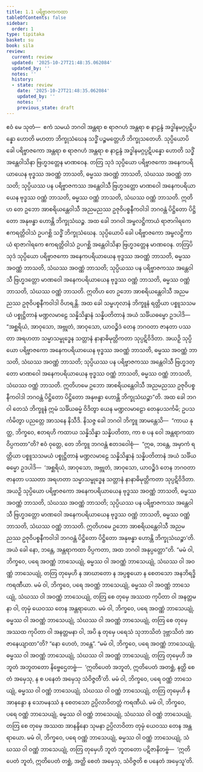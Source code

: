 ```yaml
---
title: 1.1 ပရိဗ္ဗာဇကကထာ
tableOfContents: false
sidebar:
  order: 1
type: tipitaka
basket: su
book: sila
review:
  current: review
  updated: '2025-10-27T21:48:35.062084'
  updated_by: ''
  notes: ''
  history:
  - state: review
    date: '2025-10-27T21:48:35.062084'
    updated_by: ''
    notes: ''
    previous_state: draft
---
```



<ReviewStatus review={frontmatter.review} showDetails={true} />

<HypothesisAnnotation frontmatter={frontmatter} />

<DynamicBreadcrumb />

<Division number="1" book="sila" e="ch" v="6" p="1">

<Paragraph number="2" book="sila">
ဧဝံ မေ သုတံ—  ဧကံ သမယံ ဘဂဝါ အန္တရာ စ ရာဇဂဟံ အန္တရာ စ နာဠန္ဒံ အဒ္ဓါနမဂ္ဂပ္ပဋိပန္နော ဟောတိ မဟတာ ဘိက္ခုသံဃေန သဒ္ဓိံ ပဉ္စမတ္တေဟိ ဘိက္ခုသတေဟိ. သုပ္ပိယောပိ ခေါ ပရိဗ္ဗာဇကော အန္တရာ စ ရာဇဂဟံ အန္တရာ စ နာဠန္ဒံ အဒ္ဓါနမဂ္ဂပ္ပဋိပန္နော ဟောတိ သဒ္ဓိံ အန္တေဝါသိနာ ဗြဟ္မဒတ္တေန မာဏဝေန. တတြ သုဒံ သုပ္ပိယော ပရိဗ္ဗာဇကော အနေကပရိယာယေန ဗုဒ္ဓဿ အဝဏ္ဏံ ဘာသတိ, ဓမ္မဿ အဝဏ္ဏံ ဘာသတိ, သံဃဿ အဝဏ္ဏံ ဘာသတိ; သုပ္ပိယဿ ပန ပရိဗ္ဗာဇကဿ အန္တေဝါသီ ဗြဟ္မဒတ္တော မာဏဝေါ အနေကပရိယာယေန ဗုဒ္ဓဿ ဝဏ္ဏံ ဘာသတိ, ဓမ္မဿ ဝဏ္ဏံ ဘာသတိ, သံဃဿ ဝဏ္ဏံ ဘာသတိ. ဣတိဟ တေ ဥဘော အာစရိယန္တေဝါသီ အညမညဿ ဥဇုဝိပစ္စနီကဝါဒါ ဘဂဝန္တံ ပိဋ္ဌိတော ပိဋ္ဌိတော အနုဗန္ဓာ ဟောန္တိ ဘိက္ခုသံဃဉ္စ.
</Paragraph>

</Division>
<Division number="2" book="sila" e="ch" v="6" p="1">

<Paragraph number="3" book="sila">
အထ ခေါ ဘဂဝါ အမ္ဗလဋ္ဌိကာယံ ရာဇာဂါရကေ ဧကရတ္တိဝါသံ ဥပဂစ္ဆိ သဒ္ဓိံ ဘိက္ခုသံဃေန. သုပ္ပိယောပိ ခေါ ပရိဗ္ဗာဇကော အမ္ဗလဋ္ဌိကာယံ ရာဇာဂါရကေ ဧကရတ္တိဝါသံ ဥပဂစ္ဆိ အန္တေဝါသိနာ ဗြဟ္မဒတ္တေန မာဏဝေန. တတြပိ သုဒံ သုပ္ပိယော ပရိဗ္ဗာဇကော အနေကပရိယာယေန ဗုဒ္ဓဿ အဝဏ္ဏံ ဘာသတိ, ဓမ္မဿ အဝဏ္ဏံ ဘာသတိ, သံဃဿ အဝဏ္ဏံ ဘာသတိ; သုပ္ပိယဿ ပန ပရိဗ္ဗာဇကဿ အန္တေဝါသီ ဗြဟ္မဒတ္တော မာဏဝေါ အနေကပရိယာယေန ဗုဒ္ဓဿ ဝဏ္ဏံ ဘာသတိ, ဓမ္မဿ ဝဏ္ဏံ ဘာသတိ, သံဃဿ ဝဏ္ဏံ ဘာသတိ. ဣတိဟ တေ ဥဘော အာစရိယန္တေဝါသီ အညမညဿ ဥဇုဝိပစ္စနီကဝါဒါ ဝိဟရန္တိ.
</Paragraph>

</Division>
<Division number="3" book="sila" e="ch" v="6" p="2">

<Paragraph number="4" book="sila">
အထ ခေါ သမ္ဗဟုလာနံ ဘိက္ခူနံ ရတ္တိယာ ပစ္စူသသမယံ ပစ္စုဋ္ဌိတာနံ မဏ္ဍလမာဠေ သန္နိသိန္နာနံ သန္နိပတိတာနံ အယံ သင်္ခိယဓမ္မော ဥဒပါဒိ—  “အစ္ဆရိယံ, အာဝုသော, အဗ္ဘုတံ, အာဝုသော, ယာဝဉ္စိဒံ တေန ဘဂဝတာ ဇာနတာ ပဿတာ အရဟတာ သမ္မာသမ္ဗုဒ္ဓေန သတ္တာနံ နာနာဓိမုတ္တိကတာ သုပ္ပဋိဝိဒိတာ. အယဉှိ သုပ္ပိယော ပရိဗ္ဗာဇကော အနေကပရိယာယေန ဗုဒ္ဓဿ အဝဏ္ဏံ ဘာသတိ, ဓမ္မဿ အဝဏ္ဏံ ဘာသတိ, သံဃဿ အဝဏ္ဏံ ဘာသတိ; သုပ္ပိယဿ ပန ပရိဗ္ဗာဇကဿ အန္တေဝါသီ ဗြဟ္မဒတ္တော မာဏဝေါ အနေကပရိယာယေန ဗုဒ္ဓဿ ဝဏ္ဏံ ဘာသတိ, ဓမ္မဿ ဝဏ္ဏံ ဘာသတိ, သံဃဿ ဝဏ္ဏံ ဘာသတိ. ဣတိဟမေ ဥဘော အာစရိယန္တေဝါသီ အညမညဿ ဥဇုဝိပစ္စနီကဝါဒါ ဘဂဝန္တံ ပိဋ္ဌိတော ပိဋ္ဌိတော အနုဗန္ဓာ ဟောန္တိ ဘိက္ခုသံဃဉ္စာ”တိ.
</Paragraph>

</Division>
<Division number="4" book="sila" e="ch" v="6" p="2">

<Paragraph number="5" book="sila">
အထ ခေါ ဘဂဝါ တေသံ ဘိက္ခူနံ ဣမံ သင်္ခိယဓမ္မံ ဝိဒိတွာ ယေန မဏ္ဍလမာဠော တေနုပသင်္ကမိ; ဥပသင်္ကမိတွာ ပညတ္တေ အာသနေ နိသီဒိ. နိသဇ္ဇ ခေါ ဘဂဝါ ဘိက္ခူ အာမန္တေသိ—  “ကာယ နုတ္ထ, ဘိက္ခဝေ, ဧတရဟိ ကထာယ သန္နိသိန္နာ သန္နိပတိတာ, ကာ စ ပန ဝေါ အန္တရာကထာ ဝိပ္ပကတာ”တိ? ဧဝံ ဝုတ္တေ, တေ ဘိက္ခူ ဘဂဝန္တံ ဧတဒဝေါစုံ—  “ဣဓ, ဘန္တေ, အမှာကံ ရတ္တိယာ ပစ္စူသသမယံ ပစ္စုဋ္ဌိတာနံ မဏ္ဍလမာဠေ သန္နိသိန္နာနံ သန္နိပတိတာနံ အယံ သင်္ခိယဓမ္မော ဥဒပါဒိ—  ‘အစ္ဆရိယံ, အာဝုသော, အဗ္ဘုတံ, အာဝုသော, ယာဝဉ္စိဒံ တေန ဘဂဝတာ ဇာနတာ ပဿတာ အရဟတာ သမ္မာသမ္ဗုဒ္ဓေန သတ္တာနံ နာနာဓိမုတ္တိကတာ သုပ္ပဋိဝိဒိတာ. အယဉှိ သုပ္ပိယော ပရိဗ္ဗာဇကော အနေကပရိယာယေန ဗုဒ္ဓဿ အဝဏ္ဏံ ဘာသတိ, ဓမ္မဿ အဝဏ္ဏံ ဘာသတိ, သံဃဿ အဝဏ္ဏံ ဘာသတိ; သုပ္ပိယဿ ပန ပရိဗ္ဗာဇကဿ အန္တေဝါသီ ဗြဟ္မဒတ္တော မာဏဝေါ အနေကပရိယာယေန ဗုဒ္ဓဿ ဝဏ္ဏံ ဘာသတိ, ဓမ္မဿ ဝဏ္ဏံ ဘာသတိ, သံဃဿ ဝဏ္ဏံ ဘာသတိ. ဣတိဟမေ ဥဘော အာစရိယန္တေဝါသီ အညမညဿ ဥဇုဝိပစ္စနီကဝါဒါ ဘဂဝန္တံ ပိဋ္ဌိတော ပိဋ္ဌိတော အနုဗန္ဓာ ဟောန္တိ ဘိက္ခုသံဃဉ္စာ’တိ. အယံ ခေါ နော, ဘန္တေ, အန္တရာကထာ ဝိပ္ပကတာ, အထ ဘဂဝါ အနုပ္ပတ္တော”တိ.
</Paragraph>

</Division>
<Division number="5" book="sila" e="ch" v="6" p="3">

<Paragraph number="6" book="sila">
“မမံ ဝါ, ဘိက္ခဝေ, ပရေ အဝဏ္ဏံ ဘာသေယျုံ, ဓမ္မဿ ဝါ အဝဏ္ဏံ ဘာသေယျုံ, သံဃဿ ဝါ အဝဏ္ဏံ ဘာသေယျုံ, တတြ တုမှေဟိ န အာဃာတော န အပ္ပစ္စယော န စေတသော အနဘိရဒ္ဓိ ကရဏီယာ. မမံ ဝါ, ဘိက္ခဝေ, ပရေ အဝဏ္ဏံ ဘာသေယျုံ, ဓမ္မဿ ဝါ အဝဏ္ဏံ ဘာသေယျုံ, သံဃဿ ဝါ အဝဏ္ဏံ ဘာသေယျုံ, တတြ စေ တုမှေ အဿထ ကုပိတာ ဝါ အနတ္တမနာ ဝါ, တုမှံ ယေဝဿ တေန အန္တရာယော. မမံ ဝါ, ဘိက္ခဝေ, ပရေ အဝဏ္ဏံ ဘာသေယျုံ, ဓမ္မဿ ဝါ အဝဏ္ဏံ ဘာသေယျုံ, သံဃဿ ဝါ အဝဏ္ဏံ ဘာသေယျုံ, တတြ စေ တုမှေ အဿထ ကုပိတာ ဝါ အနတ္တမနာ ဝါ, အပိ နု တုမှေ ပရေသံ သုဘာသိတံ ဒုဗ္ဘာသိတံ အာဇာနေယျာထာ”တိ? “နော ဟေတံ, ဘန္တေ”.
</Paragraph>

<Paragraph number="7" book="sila">
“မမံ ဝါ, ဘိက္ခဝေ, ပရေ အဝဏ္ဏံ ဘာသေယျုံ, ဓမ္မဿ ဝါ အဝဏ္ဏံ ဘာသေယျုံ, သံဃဿ ဝါ အဝဏ္ဏံ ဘာသေယျုံ, တတြ တုမှေဟိ အဘူတံ အဘူတတော နိဗ္ဗေဌေတဗ္ဗံ—  ‘ဣတိပေတံ အဘူတံ, ဣတိပေတံ အတစ္ဆံ, နတ္ထိ စေတံ အမှေသု, န စ ပနေတံ အမှေသု သံဝိဇ္ဇတီ’တိ.
</Paragraph>

</Division>
<Division number="6" book="sila" e="ch" v="6" p="3">

<Paragraph number="8" book="sila">
မမံ ဝါ, ဘိက္ခဝေ, ပရေ ဝဏ္ဏံ ဘာသေယျုံ, ဓမ္မဿ ဝါ ဝဏ္ဏံ ဘာသေယျုံ, သံဃဿ ဝါ ဝဏ္ဏံ ဘာသေယျုံ, တတြ တုမှေဟိ န အာနန္ဒော န သောမနဿံ န စေတသော ဥပ္ပိလာဝိတတ္တံ ကရဏီယံ. မမံ ဝါ, ဘိက္ခဝေ, ပရေ ဝဏ္ဏံ ဘာသေယျုံ, ဓမ္မဿ ဝါ ဝဏ္ဏံ ဘာသေယျုံ, သံဃဿ ဝါ ဝဏ္ဏံ ဘာသေယျုံ, တတြ စေ တုမှေ အဿထ အာနန္ဒိနော သုမနာ ဥပ္ပိလာဝိတာ တုမှံ ယေဝဿ တေန အန္တရာယော. မမံ ဝါ, ဘိက္ခဝေ, ပရေ ဝဏ္ဏံ ဘာသေယျုံ, ဓမ္မဿ ဝါ ဝဏ္ဏံ ဘာသေယျုံ, သံဃဿ ဝါ ဝဏ္ဏံ ဘာသေယျုံ, တတြ တုမှေဟိ ဘူတံ ဘူတတော ပဋိဇာနိတဗ္ဗံ—  ‘ဣတိပေတံ ဘူတံ, ဣတိပေတံ တစ္ဆံ, အတ္ထိ စေတံ အမှေသု, သံဝိဇ္ဇတိ စ ပနေတံ အမှေသူ’တိ.
</Paragraph>
</Division>